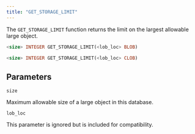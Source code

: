 ```yaml
---
title: "GET_STORAGE_LIMIT"
---
```


The `GET_STORAGE_LIMIT` function returns the limit on the largest allowable large object.

```sql
<size> INTEGER GET_STORAGE_LIMIT(<lob_loc> BLOB)

<size> INTEGER GET_STORAGE_LIMIT(<lob_loc> CLOB)
```

## Parameters

`size`

 Maximum allowable size of a large object in this database.

`lob_loc`

 This parameter is ignored but is included for compatibility.
